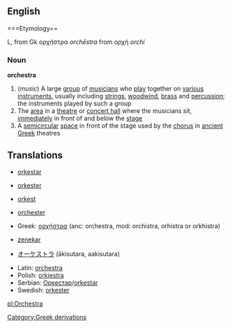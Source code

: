 ==English==
===Etymology==

L, from Gk ορχήστρα ''orch&#275;stra'' from ορχή ''orchi''

===Noun===
{{wikipedia}}
'''orchestra'''
#(''music'') A large [[group]] of [[musicians]] who [[play]] together on [[various]] [[instrument]]s, usually including [[strings]], [[woodwind]], [[brass]] and [[percussion]]; the instruments played by such a group
#The [[area]] in a [[theatre]] or [[concert hall]] where the musicians sit, [[immediately]] in front of and below the [[stage]]
#A [[semicircular]] [[space]] in front of the stage used by the [[chorus]] in [[ancient]] [[Greek]] theatres

==Translations==

*{{hr}} [[orkestar]]
*{{da}} [[orkester]]
*{{nl}} [[orkest]]
*{{de}} [[orchester]]
*Greek: [[ορχήστρα]] (anc: orchestra, mod: orchistra, orhistra or orkhistra)
*{{hu}} [[zenekar]]
*{{ja}} [[オーケストラ]] (&#257;kisutara, aakisutara)
*Latin: [[orchestra]]
*Polish: [[orkiestra]]
*Serbian: [[Оркестар]]/[[orkestar]]
*Swedish: [[orkester]]

[[Category:Greek derivations]]

[[pl:Orchestra]]